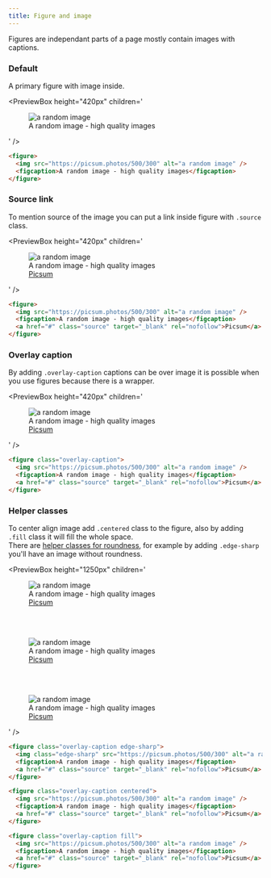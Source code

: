 ```yaml
---
title: Figure and image
---
```



Figures are independant parts of a page mostly contain images with captions.

### Default

A primary figure with image inside.

<PreviewBox
  height="420px"
  children='
<!DOCTYPE html>
<html lang="en">
	<head>
		<meta charset="UTF-8" />
		<meta http-equiv="X-UA-Compatible" content="IE=edge" />
		<meta name="viewport" content="width=device-width, initial-scale=1.0" />
		<link rel="stylesheet" href="https://cdn.jsdelivr.net/npm/flatifycss/dist/css/flatify.min.css" />
		<title>Figures</title>
	</head>
	<body>
       <figure>
			<img src="https://picsum.photos/500/300" alt="a random image"/>
			<figcaption>A random image - high quality images</figcaption>
		</figure>     
    </body>
</html>
'
/>

```html title="index.html"
<figure>
  <img src="https://picsum.photos/500/300" alt="a random image" />
  <figcaption>A random image - high quality images</figcaption>
</figure>
```

### Source link

To mention source of the image you can put a link inside figure with `.source` class.

<PreviewBox
  height="420px"
  children='
<!DOCTYPE html>
<html lang="en">
	<head>
		<meta charset="UTF-8" />
		<meta http-equiv="X-UA-Compatible" content="IE=edge" />
		<meta name="viewport" content="width=device-width, initial-scale=1.0" />
		<link rel="stylesheet" href="https://cdn.jsdelivr.net/npm/flatifycss/dist/css/flatify.min.css" />
		<title>Figure</title>
	</head>
	<body>
        <figure>
			<img src="https://picsum.photos/500/300" alt="a random image"/>
			<figcaption>A random image - high quality images</figcaption>
			<a href="#" class="source" target="_blank" rel="nofollow">Picsum</a>
		</figure>     
    </body>
</html>
'
/>

```html {4} title="index.html"
<figure>
  <img src="https://picsum.photos/500/300" alt="a random image" />
  <figcaption>A random image - high quality images</figcaption>
  <a href="#" class="source" target="_blank" rel="nofollow">Picsum</a>
</figure>
```

### Overlay caption

By adding `.overlay-caption` captions can be over image it is possible when you use figures because there is a wrapper.

<PreviewBox
  height="420px"
  children='
<!DOCTYPE html>
<html lang="en">
	<head>
		<meta charset="UTF-8" />
		<meta http-equiv="X-UA-Compatible" content="IE=edge" />
		<meta name="viewport" content="width=device-width, initial-scale=1.0" />
		<link rel="stylesheet" href="https://cdn.jsdelivr.net/npm/flatifycss/dist/css/flatify.min.css" />
		<title>Figure</title>
	</head>
	<body>
        <figure class="overlay-caption">
			<img src="https://picsum.photos/500/300" alt="a random image"/>
			<figcaption>A random image - high quality images</figcaption>
			<a href="#" class="source" target="_blank" rel="nofollow">Picsum</a>
		</figure>     
    </body>
</html>
'
/>

```html {1} title="index.html"
<figure class="overlay-caption">
  <img src="https://picsum.photos/500/300" alt="a random image" />
  <figcaption>A random image - high quality images</figcaption>
  <a href="#" class="source" target="_blank" rel="nofollow">Picsum</a>
</figure>
```

### Helper classes

To center align image add `.centered` class to the figure, also by adding `.fill` class it will fill the whole space.  
There are [helper classes for roundness](/docs/helpers/roundness-setters), for example by adding `.edge-sharp` you'll have an image without roundness.

<PreviewBox
  height="1250px"
  children='
<!DOCTYPE html>
<html lang="en">
	<head>
		<meta charset="UTF-8" />
		<meta http-equiv="X-UA-Compatible" content="IE=edge" />
		<meta name="viewport" content="width=device-width, initial-scale=1.0" />
		<link rel="stylesheet" href="https://cdn.jsdelivr.net/npm/flatifycss/dist/css/flatify.min.css" />
		<title>Figure</title>
	</head>
	<body>		
		<figure class="overlay-caption edge-sharp">
			<img class="edge-sharp" src="https://picsum.photos/500/300" alt="a random image"/>
			<figcaption>A random image - high quality images</figcaption>
			<a href="#" class="source" target="_blank" rel="nofollow">Picsum</a>
		</figure> 
		<br>
		<br>
        <figure class="overlay-caption centered">
			<img src="https://picsum.photos/500/300" alt="a random image"/>
			<figcaption>A random image - high quality images</figcaption>
			<a href="#" class="source" target="_blank" rel="nofollow">Picsum</a>
		</figure>     
		<br>
		<br> 
		<figure class="overlay-caption fill">
			<img src="https://picsum.photos/500/300" alt="a random image"/>
			<figcaption>A random image - high quality images</figcaption>
			<a href="#" class="source" target="_blank" rel="nofollow">Picsum</a>
		</figure>    
    </body>
</html>
'
/>

```html {1-2} title="index.html"
<figure class="overlay-caption edge-sharp">
  <img class="edge-sharp" src="https://picsum.photos/500/300" alt="a random image" />
  <figcaption>A random image - high quality images</figcaption>
  <a href="#" class="source" target="_blank" rel="nofollow">Picsum</a>
</figure>

<figure class="overlay-caption centered">
  <img src="https://picsum.photos/500/300" alt="a random image" />
  <figcaption>A random image - high quality images</figcaption>
  <a href="#" class="source" target="_blank" rel="nofollow">Picsum</a>
</figure>

<figure class="overlay-caption fill">
  <img src="https://picsum.photos/500/300" alt="a random image" />
  <figcaption>A random image - high quality images</figcaption>
  <a href="#" class="source" target="_blank" rel="nofollow">Picsum</a>
</figure>
```
